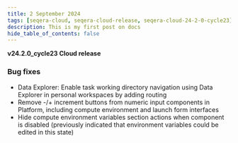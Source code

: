 ```yaml
---
title: 2 September 2024
tags: [seqera-cloud, seqera-cloud-release, seqera-cloud-24-2-0-cycle23]
description: This is my first post on docs
hide_table_of_contents: false
---
```


**v24.2.0_cycle23 Cloud release**

### Bug fixes

- Data Explorer: Enable task working directory navigation using Data Explorer in personal workspaces by adding routing
- Remove -/+ increment buttons from numeric input components in Platform, including compute environment and launch form interfaces
- Hide compute environment variables section actions when component is disabled (previously indicated that environment variables could be edited in this state)